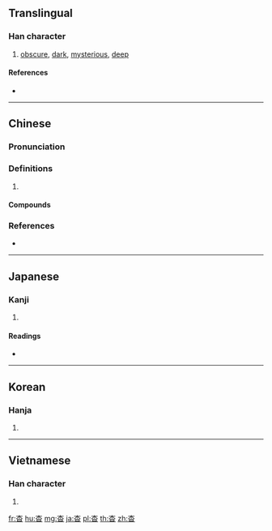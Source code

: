 {{also|杲}}
==Translingual==

===Han character===
{{Han char|rn=75|rad=木|as=04|sn=8|four=40609|canj=DA|ids=⿱木日}}

# [[obscure]], [[dark]], [[mysterious]], [[deep]]

====References====
* {{Han ref|kx=0513.140|dkj=14501|dj=0901.020|hdz=21169.010|uh=6773|ud=26483|bh=AA48|bd=43592}}

----

==Chinese==
{{zh-forms}}

===Pronunciation===
{{zh-pron
|m=yǎo
|c=jiu2,miu5
|mc=y
|oc=y
|cat=
}}

===Definitions===
{{zh-hanzi}}

# {{rfdef|zh}}

====Compounds====
{{zh-der|人琴俱杳|人跡杳然|杳眇|杳無蹤影|杳杳|杳如黃鶴|杳渺|杳無人跡|杳然無蹤|杳無人煙|杳無信息|杳然|杳漫|杳無蹤跡|杳冥|杳無消息|杳無音信|芳魂已杳|音信杳無|鱗鴻杳絕|魚沉雁杳|音稀信杳|音信杳然|雁杳魚沉|音問杳然}}

===References===
* {{R:yue:mfccd}}

----

==Japanese==

===Kanji===
{{ja-kanji|grade=|rs=木04}}

# {{defn|lang=ja|sort=木04}}

====Readings====
* {{ja-readings|on=[[よう]] (yō)|kun=[[はるか]] (haruka)}}

----

==Korean==

===Hanja===
{{ko-hanja|hangeul=[[묘]], [[요]]|eumhun=|rv=myo, yo|mr=myo, yo|y=myo, yo}}

# {{defn|lang=ko|sort=木04}}

----

==Vietnamese==

===Han character===
{{vi-hantu|[[diểu]], [[yểu]]|rs=木04}}

# {{defn|lang=vi|sort=木04}}

[[fr:杳]]
[[hu:杳]]
[[mg:杳]]
[[ja:杳]]
[[pl:杳]]
[[th:杳]]
[[zh:杳]]